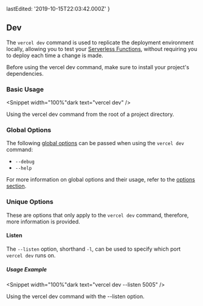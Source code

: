 
  lastEdited: '2019-10-15T22:03:42.000Z'
}

## Dev

The `vercel dev` command is used to replicate the <ProductName /> deployment environment locally, allowing you to test your [Serverless Functions](/docs/v2/serverless-functions/introduction), without requiring you to deploy each time a change is made.

<Note>
  Before using the <InlineCode>vercel dev</InlineCode> command, make sure to
  install your project's dependencies.
</Note>

### Basic Usage

<Snippet width="100%"dark text="vercel dev" />
<Caption>Using the <InlineCode>vercel dev</InlineCode> command from the root of a project directory.</Caption>

### Global Options

The following [global options](#options) can be passed when using the `vercel dev` command:

- `--debug`
- `--help`

For more information on global options and their usage, refer to the [options section](#options).

### Unique Options

These are options that only apply to the `vercel dev` command, therefore, more information is provided.

#### Listen

The `--listen` option, shorthand `-l`, can be used to specify which port `vercel dev` runs on.

##### Usage Example

<Snippet width="100%"dark text="vercel dev --listen 5005" />
<Caption>Using the <InlineCode>vercel dev</InlineCode> command with the <InlineCode>--listen</InlineCode> option.</Caption>
